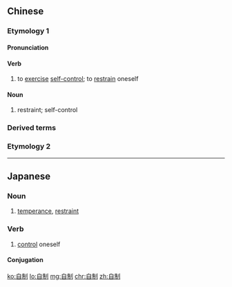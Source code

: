 {{also|自製}}
==Chinese==
{{zh-forms}}

===Etymology 1===

====Pronunciation====
{{zh-pron
|m=zìzhì
|h=pfs=chhṳ-chṳ
|mn=chū-chè
|cat=v,n
}}

====Verb====
{{zh-verb}}

# to [[exercise]] [[self-control]]; to [[restrain]] oneself

====Noun====
{{zh-noun}}

# restraint; self-control

===Derived terms===
{{zh-der|自制力}}

===Etymology 2===
{{zh-see|自製}}

----

==Japanese==
{{ja-kanjitab|じ|せい|yomi=on}}

===Noun===
{{ja-noun|じせい}}

# [[temperance]], [[restraint]]
#: {{ja-usex|'''自制'''を求めたい。|'''じせい''' を もとめたい。|We urge you to exercise restraint.}}

===Verb===
{{ja-verb-suru|じせい}}

# [[control]] oneself

====Conjugation====
{{ja-suru|じせい}}

[[ko:自制]]
[[lo:自制]]
[[mg:自制]]
[[chr:自制]]
[[zh:自制]]